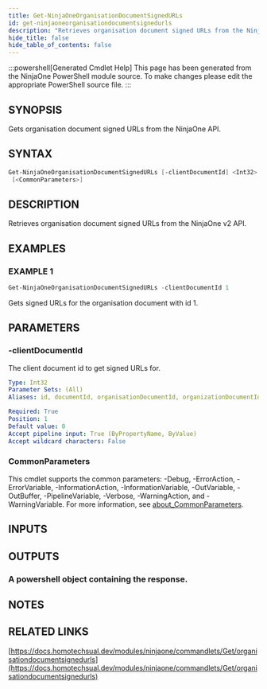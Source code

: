 ```yaml
---
title: Get-NinjaOneOrganisationDocumentSignedURLs
id: get-ninjaoneorganisationdocumentsignedurls
description: "Retrieves organisation document signed URLs from the NinjaOne v2 API."
hide_title: false
hide_table_of_contents: false
---
```


:::powershell[Generated Cmdlet Help]
This page has been generated from the NinjaOne PowerShell module source. To make changes please edit the appropriate PowerShell source file.
:::

## SYNOPSIS

Gets organisation document signed URLs from the NinjaOne API.

## SYNTAX

```powershell
Get-NinjaOneOrganisationDocumentSignedURLs [-clientDocumentId] <Int32> [-ProgressAction <ActionPreference>]
 [<CommonParameters>]
```

## DESCRIPTION

Retrieves organisation document signed URLs from the NinjaOne v2 API.

## EXAMPLES

### EXAMPLE 1

```powershell
Get-NinjaOneOrganisationDocumentSignedURLs -clientDocumentId 1
```

Gets signed URLs for the organisation document with id 1.

## PARAMETERS

### -clientDocumentId

The client document id to get signed URLs for.

```yaml
Type: Int32
Parameter Sets: (All)
Aliases: id, documentId, organisationDocumentId, organizationDocumentId

Required: True
Position: 1
Default value: 0
Accept pipeline input: True (ByPropertyName, ByValue)
Accept wildcard characters: False
```

### CommonParameters

This cmdlet supports the common parameters: -Debug, -ErrorAction, -ErrorVariable, -InformationAction, -InformationVariable, -OutVariable, -OutBuffer, -PipelineVariable, -Verbose, -WarningAction, and -WarningVariable. For more information, see [about_CommonParameters](http://go.microsoft.com/fwlink/?LinkID=113216).

## INPUTS


## OUTPUTS

### A powershell object containing the response.

## NOTES

## RELATED LINKS

[https://docs.homotechsual.dev/modules/ninjaone/commandlets/Get/organisationdocumentsignedurls](https://docs.homotechsual.dev/modules/ninjaone/commandlets/Get/organisationdocumentsignedurls)
